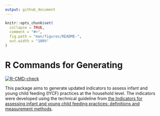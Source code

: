 ```yaml
---
output: github_document
---
```


<!-- README.md is generated from README.Rmd. Please edit that file -->

```r
knitr::opts_chunk$set(
  collapse = TRUE,
  comment = "#>",
  fig.path = "man/figures/README-",
  out.width = "100%"
)
```

# R Commands for Generating 

<!-- badges: start -->
[![R-CMD-check](https://github.com/nutriverse/riycf/workflows/R-CMD-check/badge.svg)](https://github.com/nutriverse/riycf/actions)
<!-- badges: end -->

This package aims to generate updated indicators to assess infant and young 
child feeding (IYCF) practices at the household level. The indicators were 
developed using the technical guideline from [the Indicators for assessing infant and young child feeding practices: definitions and measurement methods](https://www.who.int/publications/i/item/9789240018389).


